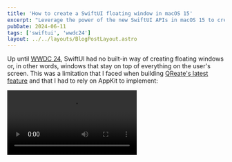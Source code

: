 ```yaml
---
title: 'How to create a SwiftUI floating window in macOS 15'
excerpt: "Leverage the power of the new SwiftUI APIs in macOS 15 to create a movable and resizable floating window that stays on top of every other window"
pubDate: 2024-06-11
tags: ['swiftui', 'wwdc24']
layout: ../../layouts/BlogPostLayout.astro
---
```



Up until [WWDC 24](https://developer.apple.com/wwdc24), SwiftUI had no built-in way of creating floating windows or, in other words, windows that stay on top of everything on the user's screen. This was a limitation that I faced when building [QReate's latest feature](https://www.getqreate.app/) and that I had to rely on AppKit to implement:

<Video src="/assets/posts/creating-a-floating-window-using-swiftui-in-macos-15/demo.mp4" />

During the [What's new in SwiftUI](https://developer.apple.com/wwdc24/10149) session, Apple introduced a new set of APIs for window management that, among other things, allow you to set the floating level of a specific window in your app through the use of view modifiers:

```swift:App.swift
import SwiftUI

@main
struct QReateApp: App {
    var body: some Scene {
        // ...
        WindowGroup(id: "floating-qr-code-window", for: UUID.self) { $qrCodeId in
            if let qrCodeId = qrCodeId {
                FloatingPanelQRCode(id: qrCodeId)
            }
        }
        // macOS 15.0, iOS unavailable, tvOS unavailable, watchOS unavailable, visionOS unavailable
        .windowManagerRole(.associated)
        // iOS 18.0, macOS 15.0, tvOS 18.0, watchOS 11.0, visionOS 2.0
        .windowLevel(.floating)
        .windowStyle(.plain)
        .windowResizability(.contentSize)
    }
}
```

There is also a brand new modifier that allows you to decide the default position of the window when it is created:

```swift:App.swift
import SwiftUI

@main
struct QReateApp: App {
    var body: some Scene {
        // ...
        WindowGroup(id: "floating-qr-code-window", for: UUID.self) { $qrCodeId in
            if let qrCodeId = qrCodeId {
                FloatingPanelQRCode(id: qrCodeId)
            }
        }
        // macOS 15.0, iOS unavailable, tvOS unavailable, watchOS unavailable, visionOS unavailable
        .windowManagerRole(.associated)
        // iOS 18.0, macOS 15.0, tvOS 18.0, watchOS 11.0, visionOS 2.0
        .windowLevel(.floating)
        .windowStyle(.plain)
        .windowResizability(.contentSize)
        // macOS 15.0, visionOS 2.0, iOS unavailable, tvOS unavailable, watchOS unavailable
        .defaultWindowPlacement { content, context in
            let displayBounds = context.defaultDisplay.visibleRect
            let size = content.sizeThatFits(.unspecified)
            let position = CGPoint(
                x: displayBounds.midX - (size.width / 2),
                y: displayBounds.maxY - size.height - 20
            )
            return WindowPlacement(position, size: size)
        }
    }
}
```